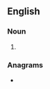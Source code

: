 ==English==

===Noun===
{{head|en|noun plural form}}

# {{plural of|bobet|lang=en}}

===Anagrams===
* {{anagrams|en|a=bbeost|Stobbe}}